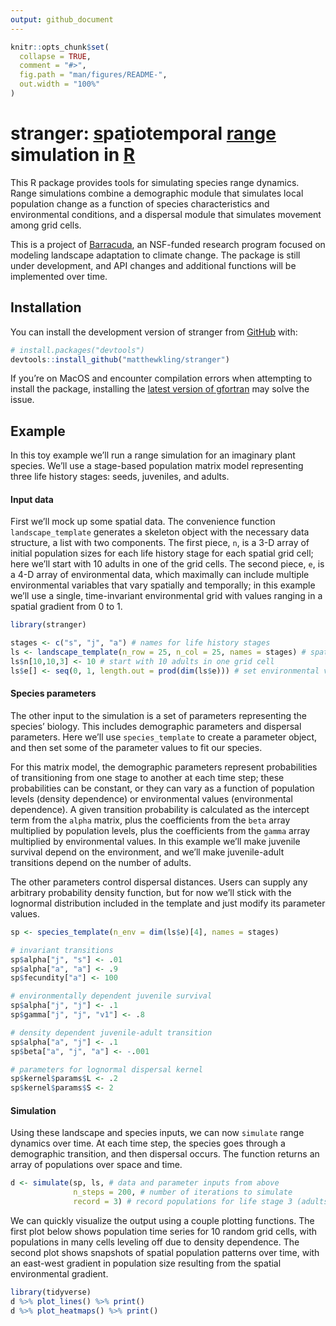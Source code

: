 ```yaml
---
output: github_document
---
```


<!-- README.md is generated from README.Rmd. Please edit that file -->

```r
knitr::opts_chunk$set(
  collapse = TRUE,
  comment = "#>",
  fig.path = "man/figures/README-",
  out.width = "100%"
)
```

# stranger: [s]{.underline}pa[t]{.underline}iotemporal [range]{.underline} simulation in [R]{.underline}

<!-- badges: start -->

<!-- badges: end -->

This R package provides tools for simulating species range dynamics. Range simulations combine a demographic module that simulates local population change as a function of species characteristics and environmental conditions, and a dispersal module that simulates movement among grid cells.

This is a project of [Barracuda](https://biobarracuda.org/), an NSF-funded research program focused on modeling landscape adaptation to climate change. The package is still under development, and API changes and additional functions will be implemented over time.

## Installation

You can install the development version of stranger from [GitHub](https://github.com/) with:

``` r
# install.packages("devtools")
devtools::install_github("matthewkling/stranger")
```

If you're on MacOS and encounter compilation errors when attempting to install the package, installing the [latest version of gfortran](https://github.com/fxcoudert/gfortran-for-macOS/releases) may solve the issue.

## Example

In this toy example we'll run a range simulation for an imaginary plant species. We'll use a stage-based population matrix model representing three life history stages: seeds, juveniles, and adults.

#### Input data

First we'll mock up some spatial data. The convenience function `landscape_template` generates a skeleton object with the necessary data structure, a list with two components. The first piece, `n`, is a 3-D array of initial population sizes for each life history stage for each spatial grid cell; here we'll start with 10 adults in one of the grid cells. The second piece, `e`, is a 4-D array of environmental data, which maximally can include multiple environmental variables that vary spatially and temporally; in this example we'll use a single, time-invariant environmental grid with values ranging in a spatial gradient from 0 to 1.

```r
library(stranger)

stages <- c("s", "j", "a") # names for life history stages
ls <- landscape_template(n_row = 25, n_col = 25, names = stages) # spatial data template
ls$n[10,10,3] <- 10 # start with 10 adults in one grid cell
ls$e[] <- seq(0, 1, length.out = prod(dim(ls$e))) # set environmental values
```

#### Species parameters

The other input to the simulation is a set of parameters representing the species' biology. This includes demographic parameters and dispersal parameters. Here we'll use `species_template` to create a parameter object, and then set some of the parameter values to fit our species.

For this matrix model, the demographic parameters represent probabilities of transitioning from one stage to another at each time step; these probabilities can be constant, or they can vary as a function of population levels (density dependence) or environmental values (environmental dependence). A given transition probability is calculated as the intercept term from the `alpha` matrix, plus the coefficients from the `beta` array multiplied by population levels, plus the coefficients from the `gamma` array multiplied by environmental values. In this example we'll make juvenile survival depend on the environment, and we'll make juvenile-adult transitions depend on the number of adults.

The other parameters control dispersal distances. Users can supply any arbitrary probability density function, but for now we'll stick with the lognormal distribution included in the template and just modify its parameter values.

```r
sp <- species_template(n_env = dim(ls$e)[4], names = stages)

# invariant transitions
sp$alpha["j", "s"] <- .01
sp$alpha["a", "a"] <- .9
sp$fecundity["a"] <- 100

# environmentally dependent juvenile survival
sp$alpha["j", "j"] <- .1
sp$gamma["j", "j", "v1"] <- .8

# density dependent juvenile-adult transition
sp$alpha["a", "j"] <- .1
sp$beta["a", "j", "a"] <- -.001

# parameters for lognormal dispersal kernel
sp$kernel$params$L <- .2
sp$kernel$params$S <- 2
```

#### Simulation

Using these landscape and species inputs, we can now `simulate` range dynamics over time. At each time step, the species goes through a demographic transition, and then dispersal occurs. The function returns an array of populations over space and time.

```r
d <- simulate(sp, ls, # data and parameter inputs from above
              n_steps = 200, # number of iterations to simulate 
              record = 3) # record populations for life stage 3 (adults)
```

We can quickly visualize the output using a couple plotting functions. The first plot below shows population time series for 10 random grid cells, with populations in many cells leveling off due to density dependence. The second plot shows snapshots of spatial population patterns over time, with an east-west gradient in population size resulting from the spatial environmental gradient.

```r
library(tidyverse)
d %>% plot_lines() %>% print()
d %>% plot_heatmaps() %>% print()
```

